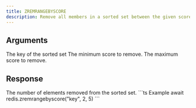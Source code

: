 ```yaml
---
title: ZREMRANGEBYSCORE
description: Remove all members in a sorted set between the given scores.
---
```



## Arguments 

<ParamField body="key" type="string" required>
  The key of the sorted set
</ParamField>

<ParamField body="min" type="number" required>
    The minimum score to remove.
</ParamField>
<ParamField body="max" type="number" required>
    The maximum score to remove.
</ParamField>

## Response

<ResponseField type="integer"  required>
    The number of elements removed from the sorted set.
</ResponseField>



<RequestExample>
```ts Example
await redis.zremrangebyscore("key", 2, 5)
```
</RequestExample>
